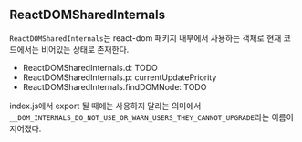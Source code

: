 ## ReactDOMSharedInternals

`ReactDOMSharedInternals`는 react-dom 패키지 내부에서 사용하는 객체로 현재 코드에서는 비어있는 상태로 존재한다.

- ReactDOMSharedInternals.d: TODO
- ReactDOMSharedInternals.p: currentUpdatePriority
- ReactDOMSharedInternals.findDOMNode: TODO

index.js에서 export 될 때에는 사용하지 말라는 의미에서 `__DOM_INTERNALS_DO_NOT_USE_OR_WARN_USERS_THEY_CANNOT_UPGRADE`라는 이름이 지어졌다.
